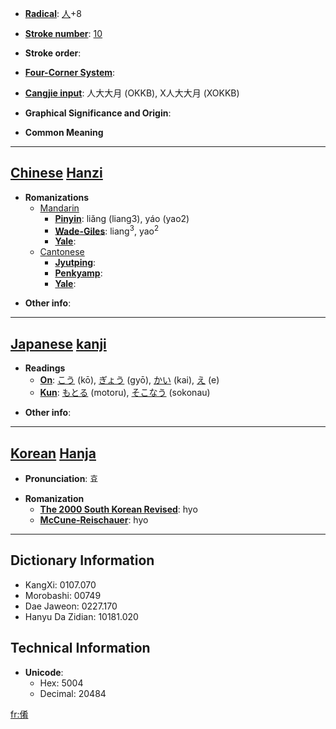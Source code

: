 * '''[[Wiktionary:Chinese radical index| Radical]]''': [[Wiktionary:Chinese radical index 人|人]]+8

* '''[[Wiktionary:Chinese total strokes index|Stroke number]]''': [[Wiktionary:Chinese total strokes index 10|10]]

* '''Stroke order''': 

* '''[[Wiktionary:Chinese four corner index|Four-Corner System]]''': 

* '''[[Wiktionary:Chinese Cangjie index|Cangjie input]]''': 人大大月 (OKKB), X人大大月 (XOKKB)

* '''Graphical Significance and Origin''': 

* '''Common Meaning'''

----

== [[Chinese]] [[Hanzi]] ==

* '''Romanizations'''
** [[Mandarin]]
*** '''[[Pinyin]]''': liǎng (liang3), yáo (yao2)
*** '''[[Wade-Giles]]''': liang<sup>3</sup>, yao<sup>2</sup>
*** '''[[Yale]]''': 
**[[Cantonese]]
***'''[[Jyutping]]''':
***'''[[Penkyamp]]''': 
***'''[[Yale]]''': 

* '''Other info''': 

----

== [[Japanese]] [[kanji]] ==

* '''Readings'''
** '''[[On]]''': [[こう]] (kō), [[ぎょう]] (gyō), [[かい]] (kai), [[え]] (e)
** '''[[Kun]]''': [[もとる]] (motoru), [[そこなう]] (sokonau)

* '''Other info''':  

----

== [[Korean]] [[Hanja]] ==

* '''Pronunciation''': 효

* '''Romanization'''
** '''[[The 2000 South Korean Revised Romanization|The 2000 South Korean Revised]]''': hyo
** '''[[McCune-Reischauer]]''': hyo

----

== Dictionary Information ==

* KangXi: 0107.070
* Morobashi: 00749
* Dae Jaweon: 0227.170
* Hanyu Da Zidian: 10181.020

== Technical Information ==

* '''Unicode''':
** Hex: 5004
** Decimal: 20484

[[fr:倄]]